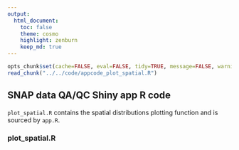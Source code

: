 ```yaml
---
output:
  html_document:
    toc: false
    theme: cosmo
    highlight: zenburn
    keep_md: true
---
```


```r
opts_chunk$set(cache=FALSE, eval=FALSE, tidy=TRUE, message=FALSE, warning=FALSE)
read_chunk("../../code/appcode_plot_spatial.R")
```

##
##
## SNAP data QA/QC Shiny app R code

`plot_spatial.R` contains the spatial distributions plotting function and is sourced by `app.R`.

### plot_spatial.R

```r
```
